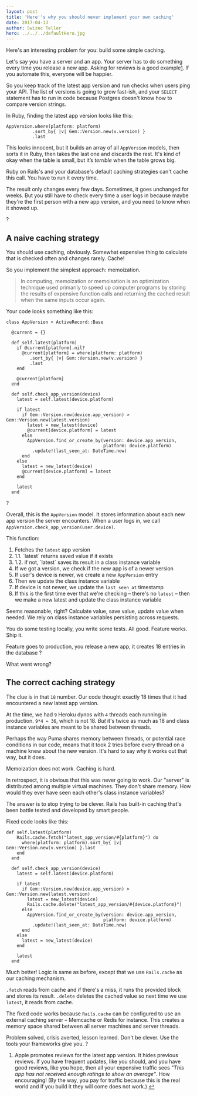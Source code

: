 ```yaml
---
layout: post
title: 'Here''s why you should never implement your own caching'
date: 2017-04-13
author: Swizec Teller
hero: ../../../defaultHero.jpg
---
```

Here's an interesting problem for you: build some simple caching.



Let's say you have a server and an app. Your server has to do something every time you release a new app. Asking for reviews is a good example[1](#fn1). If you automate this, everyone will be happier.



So you keep track of the latest app version and run checks when users ping your API. The list of versions is going to grow fast-ish, and your `SELECT` statement has to run in code because Postgres doesn't know how to compare version strings.



In Ruby, finding the latest app version looks like this:



```
AppVersion.where(platform: platform)
          .sort_by{ |v| Gem::Version.new(v.version) }
          .last
```



This looks innocent, but it builds an array of all `AppVersion` models, then sorts it in Ruby, then takes the last one and discards the rest. It's kind of okay when the table is small, but it’s _terrible_ when the table grows big.



Ruby on Rails's and your database's default caching strategies can't cache this call. You have to run it every time.



The result only changes every few days. Sometimes, it goes unchanged for weeks. But you still have to check every time a user logs in because maybe they're the first person with a new app version, and you need to know when it showed up.



?



## A naive caching strategy



You should use caching, obviously. Somewhat expensive thing to calculate that is checked often and changes rarely. Cache!



So you implement the simplest approach: memoization.



> In computing, memoization or memoisation is an optimization technique used primarily to speed up computer programs by storing the results of expensive function calls and returning the cached result when the same inputs occur again.



Your code looks something like this:



```
class AppVersion < ActiveRecord::Base

  @current = {}

  def self.latest(platform)
    if @current[platform].nil?
      @current[platform] = where(platform: platform)
         .sort_by{ |v| Gem::Version.new(v.version) }
         .last
    end

    @current[platform]
  end

  def self.check_app_version(device)
    latest = self.latest(device.platform)

    if latest
      if Gem::Version.new(device.app_version) > Gem::Version.new(latest.version)
        latest = new_latest(device)
        @current[device.platform] = latest
      else
        AppVersion.find_or_create_by(version: device.app_version,
                                     platform: device.platform)
          .update!(last_seen_at: DateTime.now)
      end
    else
      latest = new_latest(device)
      @current[device.platform] = latest
    end

    latest
  end
```



?



Overall, this is the `AppVersion` model. It stores information about each new app version the server encounters. When a user logs in, we call `AppVersion.check_app_version(user.device)`.



This function:



1. Fetches the `latest` app version
2. 1.1. \`latest\` returns saved value if it exists
3. 1.2. if not, \`latest\` saves its result in a class instance variable
4. If we got a version, we check if the new app is of a newer version
5. If user's device is newer, we create a new `AppVersion` entry
6. Then we update the class instance variable
7. If device is not newer, we update the `last_seen_at` timestamp
8. If this is the first time ever that we're checking – there's no `latest` – then we make a new latest and update the class instance variable



Seems reasonable, right? Calculate value, save value, update value when needed. We rely on class instance variables persisting across requests.



You do some testing locally, you write some tests. All good. Feature works. Ship it.



Feature goes to production, you release a new app, it creates 18 entries in the database ?



What went wrong?



## The correct caching strategy



The clue is in that `18` number. Our code thought exactly 18 times that it had encountered a new latest app version.



At the time, we had `9` Heroku dynos with `4` threads each running in production. `9*4 = 36`, which is not 18. _But_ it's twice as much as 18 and class instance variables are meant to be shared between threads.



Perhaps the way Puma shares memory between threads, or potential race conditions in our code, means that it took 2 tries before every thread on a machine knew about the new version. It's hard to say _why_ it works out that way, but it does.



Memoization does not work. Caching is hard.



In retrospect, it is obvious that this was never going to work. Our "server" is distributed among multiple virtual machines. They don't share memory. How would they ever have seen each other's class instance variables?



The answer is to stop trying to be clever. Rails has built-in caching that's been battle tested and developed by smart people.



Fixed code looks like this:



```
def self.latest(platform)
    Rails.cache.fetch("latest_app_version/#{platform}") do
      where(platform: platform).sort_by{ |v| Gem::Version.new(v.version) }.last
    end
  end

  def self.check_app_version(device)
    latest = self.latest(device.platform)

    if latest
      if Gem::Version.new(device.app_version) > Gem::Version.new(latest.version)
        latest = new_latest(device)
        Rails.cache.delete("latest_app_version/#{device.platform}")
      else
        AppVersion.find_or_create_by(version: device.app_version,
                                     platform: device.platform)
          .update!(last_seen_at: DateTime.now)
      end
    else
      latest = new_latest(device)
    end

    latest
  end
```



Much better! Logic is same as before, except that we use `Rails.cache` as our caching mechanism.



`.fetch` reads from cache and if there's a miss, it runs the provided block and stores its result. `.delete` deletes the cached value so next time we use `latest`, it reads from cache.



The fixed code works because `Rails.cache` can be configured to use an external caching server – Memcache or Redis for instance. This creates a memory space shared between all server machines and server threads.



Problem solved, crisis averted, lesson learned. Don't be clever. Use the tools your frameworks give you. ?



1. Apple promotes reviews for the latest app version. It hides previous reviews. If you have frequent updates, like you should, and you have good reviews, like you hope, then all your expensive traffic sees _"This app has not received enough ratings to show an average"_. How encouraging! (By the way, you pay for traffic because this is the real world and if you build it they will come does not work.) [↩](#ffn1)